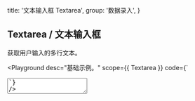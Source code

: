 
  title: '文本输入框 Textarea',
  group: '数据录入',
}

## Textarea / 文本输入框

获取用户输入的多行文本。

<Playground
  desc="基础示例。"
  scope={{ Textarea }}
  code={`
<Textarea placeholder="请输入一段描述。" />
`}
/>

<Playground
  title="宽度"
  desc="手动指定文本框的宽度。"
  scope={{ Textarea }}
  code={`
<Textarea width="100%" placeholder="CSS（层叠样式表）用于设置和布置网页 - 例如，更改内容的字体，颜色，大小和间距，将其拆分为多个列，或添加动画和其他装饰功能。" />
`}
/>

<Playground
  title="禁用"
  desc="禁用文本框所有交互。"
  scope={{ Textarea }}
  code={`
<Textarea width="100%" disabled placeholder="CSS（层叠样式表）用于设置和布置网页 - 例如，更改内容的字体，颜色，大小和间距，将其拆分为多个列，或添加动画和其他装饰功能。" />
`}
/>

<Playground
  title="状态"
  desc="通过色彩区分不同的状态"
  scope={{ Textarea, Spacer }}
  code={`
<>
  <Textarea status="success" minHeight="65px" value="成功" />
  <Spacer x={.5} inline />
  <Textarea status="secondary" minHeight="65px" value="次要的" />
  <Spacer y={.5} />
  <Textarea status="warning" minHeight="65px" value="警告" />
  <Spacer x={.5} inline />
  <Textarea status="error" minHeight="65px" value="错误" />
</>
`}
/>

<Playground
  title="事件"
  desc="捕获文本框的输入事件"
  scope={{ Textarea, useState }}
  code={`
() => {
  const [value, setValue] = useState()
  const handler = (e) => {
    setValue(e.target.value)
    console.log(e.target.value)
  }
  return (
    <Textarea width="100%"
     value={value}
     onChange={handler}
     placeholder="CSS（层叠样式表）用于设置和布置网页 - 例如，更改内容的字体，颜色，大小和间距，将其拆分为多个列，或添加动画和其他装饰功能。" />
  )
}
`}
/>

<Playground
  title={
    <>
      与&nbsp;<Code>useInput</Code>&nbsp;组合
    </>
  }
  desc="通过 `hooks` 以更简单的方式驱动文本框。"
  scope={{ Textarea, useInput, Button, Spacer }}
  code={`
() => {
  const { setState, reset, bindings } = useInput('CSS（层叠样式表）用于设置和布置网页 - 例如，更改内容的字体，颜色，大小和间距，将其拆分为多个列，或添加动画和其他装饰功能。')
  return (
    <>
      <Textarea width="100%" {...bindings}/>
      <Spacer y={.5} />
      <Button auto type="secondary" size="small" onClick={() => setState(Math.random().toString(32))}>设置随机文本</Button>
      <Spacer y={.5} />
      <Button auto size="small" onClick={() => reset()}>重置文本</Button>
    </>
  )
}
`}
/>

<Attributes edit="/pages/zh-cn/components/textarea.mdx">
<Attributes.Title alias="Input.Textarea">Textarea.Props</Attributes.Title>

| 属性             | 描述               | 类型                             | 推荐值                                                  | 默认      |
| ---------------- | ------------------ | -------------------------------- | ------------------------------------------------------- | --------- |
| **value**        | 设置文本框的值     | `string`                         | -                                                       | -         |
| **initialValue** | 文本框的初始值     | `string`                         | -                                                       | -         |
| **placeholder**  | 占位文本           | `string`                         | -                                                       | -         |
| **status**       | 文本框当前状态     | `NormalTypes`                    | `'default', 'secondary', 'success', 'warning', 'error'` | `default` |
| **readOnly**     | 是否以只读方式显示 | `boolean`                        | -                                                       | `false`   |
| **disabled**     | 是否禁用文本框     | `boolean`                        | -                                                       | `false`   |
| **width**        | 设置 CSS 宽度      | `string`                         | -                                                       | `initial` |
| **minHeight**    | 设置 CSS 最小高度  | `string`                         | -                                                       | -         |
| **onChange**     | 文本变化事件       | `(e: React.ChangeEvent) => void` | -                                                       | -         |
| ...              | 原生属性           | `TextareaHTMLAttributes`         | `'form', 'id', 'className', ...`                        | -         |

<Attributes.Title>useInput</Attributes.Title>

```ts
type useInput = (
  initialValue: string,
) => {
  state: string
  setState: Dispatch<SetStateAction<string>>
  currentRef: MutableRefObject<string>
  reset: () => void
  bindings: {
    value: string
    onChange: (event: React.ChangeEvent<HTMLInputElement>) => void
  }
}
```

</Attributes>

